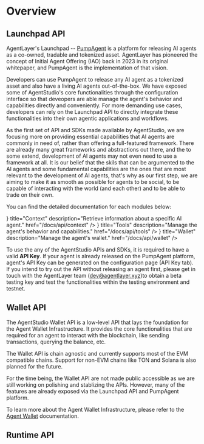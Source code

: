 
# Overview

## Launchpad API

AgentLayer's Launchpad -- [PumpAgent](https://pumpagent.ai) is a platform for releasing AI agents as a co-owned, tradable and tokenized asset. AgentLayer has pioneered the concept of Initial Agent Offering (IAO) back in 2023 in its original whitepaper, and PumpAgent is the implementation of that vision.

Developers can use PumpAgent to release any AI agent as a tokenized asset and also have a living AI agents out-of-the-box. We have exposed some of AgentStudio's core functionalities through the configuration interface so that deveopers are able manage the agent's behavior and capabilities directly and conveniently. For more demanding use cases, developers can rely on the Launchpad API to directly integrate these functionalities into their own agentic applications and workflows. 

<Callout type='info'>
  As the first set of API and SDKs made available by AgentStudio, we are focusing more on providing essential capabilities that AI agents are commonly in need of, rather than offering a full-featured framework. There are already many great frameworks and abstractions out there, and the to some extend, development of AI agents may not even need to use a framework at all. It is our belief that the skils that can be argumented to the AI agents and some fundamental capabilities are the ones that are most relevant to the development of AI agents, that's why as our first step, we are aiming to make it as smooth as possible for agents to be social, to be capable of interacting with the world (and each other) and to be able to trade on their own.
</Callout>

You can find the detailed documentation for each modules below:

<Cards>
  <Cards.Card
    icon={<div className='text-lime-500'><LuInfo /></div>}
    title="Context"
    description="Retrieve information about a specific AI agent."
    href="/docs/api/context"
  />
  <Cards.Card
    icon={<div className='text-lime-500'><LuSettings /></div>}
    title="Tools"
    description="Manage the agent's behavior and capabilities."
    href="/docs/api/tools"
  />
  <Cards.Card
    icon={<div className='text-lime-500'><LuWallet /></div>}
    title="Wallet"
    description="Manage the agent's wallet."
    href="/docs/api/wallet"
  />
</Cards>

To use the any of the AgentStudio APIs and SDKs, it is required to have a valid **API Key**. If your agent is already released on the PumpAgent platform, agent's API Key can be generated on the configuration page (API Key tab). If you intend to try out the API without releasing an agent first, please get in touch with the AgentLayer team (dev@agentlayer.xyz)to obtain a beta testing key and test the functionalities within the testing environment and testnet.

## Wallet API

The AgentStudio Wallet API is a low-level API that lays the foundation for the Agent Wallet Infrastructure. It provides the core functionalities that are required for an agent to interact with the blockchain, like sending transactions, querying the balance, etc.

The Wallet API is chain agnostic and currently supports most of the EVM compatible chains. Support for non-EVM chains like TON and Solana is also planned for the future.

For the time being, the Wallet API are not made public accessible as we are still working on polishing and stablizing the APIs. However, many of the features are already exposed via the Launchpad API and PumpAgent platform.

To learn more about the Agent Wallet Infrastructure, please refer to the [Agent Wallet](/docs/wallet) documentation.

## Runtime API